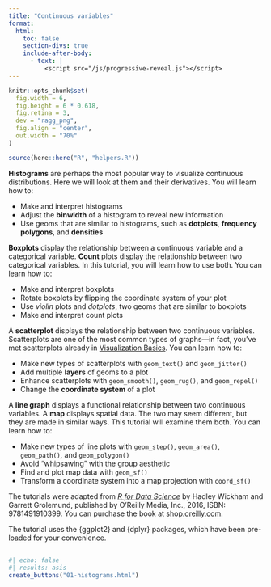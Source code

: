 ```yaml
---
title: "Continuous variables"
format:
  html: 
    toc: false
    section-divs: true
    include-after-body: 
      - text: |
          <script src="/js/progressive-reveal.js"></script>
---
```


```r
knitr::opts_chunk$set(
  fig.width = 6,
  fig.height = 6 * 0.618,
  fig.retina = 3,
  dev = "ragg_png",
  fig.align = "center",
  out.width = "70%"
)

source(here::here("R", "helpers.R"))
```

**Histograms** are perhaps the most popular way to visualize continuous distributions. Here we will look at them and their derivatives. You will learn how to:

* Make and interpret histograms
* Adjust the **binwidth** of a histogram to reveal new information
* Use geoms that are similar to histograms, such as __dotplots__, __frequency polygons__, and __densities__


**Boxplots** display the relationship between a continuous variable and a categorical variable. **Count** plots display the relationship between two categorical variables. In this tutorial, you will learn how to use both. You can learn how to:

* Make and interpret boxplots
* Rotate boxplots by flipping the coordinate system of your plot
* Use *violin* plots and *dotplots*, two geoms that are similar to boxplots
* Make and interpret count plots



A **scatterplot** displays the relationship between two continuous variables. Scatterplots are one of the most common types of graphs---in fact, you've met scatterplots already in [Visualization Basics](/01-basics/01-visualization-basics/). You can learn how to:

* Make new types of scatterplots with `geom_text()` and `geom_jitter()`
* Add multiple **layers** of geoms to a plot
* Enhance scatterplots with `geom_smooth()`, `geom_rug()`, and `geom_repel()`
* Change the **coordinate system** of a plot


A **line graph** displays a functional relationship between two continuous variables. A **map**  displays spatial data. The two may seem different, but they are made in similar ways. This tutorial will examine them both. You can learn how to:

* Make new types of line plots with `geom_step()`, `geom_area()`, `geom_path()`, and `geom_polygon()`
* Avoid "whipsawing" with the group aesthetic
* Find and plot map data with `geom_sf()`
* Transform a coordinate system into a map projection with `coord_sf()`


The tutorials were adapted from [_R for Data Science_](https://r4ds.had.co.nz/) by Hadley Wickham and Garrett Grolemund, published by O’Reilly Media, Inc., 2016, ISBN: 9781491910399. You can purchase the book at [shop.oreilly.com](http://shop.oreilly.com/product/0636920034407.do).

The tutorial uses the {ggplot2} and {dplyr} packages, which have been pre-loaded for your convenience.


##

```r
#| echo: false
#| results: asis
create_buttons("01-histograms.html")
```
